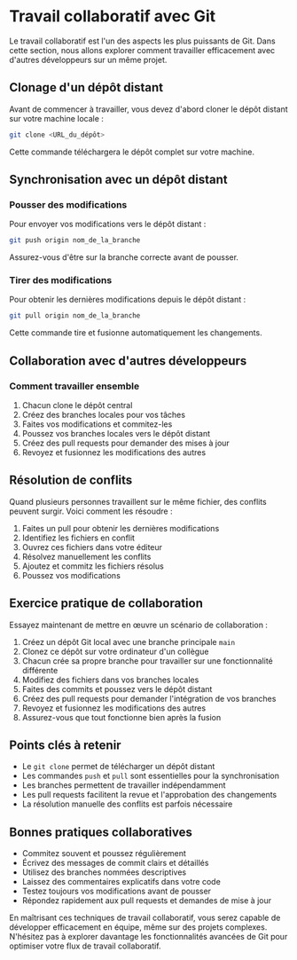 # Travail collaboratif avec Git

Le travail collaboratif est l'un des aspects les plus puissants de Git. Dans cette section, nous allons explorer comment travailler efficacement avec d'autres développeurs sur un même projet.

## Clonage d'un dépôt distant

Avant de commencer à travailler, vous devez d'abord cloner le dépôt distant sur votre machine locale :

```bash copy
git clone <URL_du_dépôt>
```

Cette commande téléchargera le dépôt complet sur votre machine.

## Synchronisation avec un dépôt distant

### Pousser des modifications

Pour envoyer vos modifications vers le dépôt distant :

```bash copy
git push origin nom_de_la_branche
```

Assurez-vous d'être sur la branche correcte avant de pousser.

### Tirer des modifications

Pour obtenir les dernières modifications depuis le dépôt distant :

```bash copy
git pull origin nom_de_la_branche
```

Cette commande tire et fusionne automatiquement les changements.

## Collaboration avec d'autres développeurs

### Comment travailler ensemble

1. Chacun clone le dépôt central
2. Créez des branches locales pour vos tâches
3. Faites vos modifications et commitez-les
4. Poussez vos branches locales vers le dépôt distant
5. Créez des pull requests pour demander des mises à jour
6. Revoyez et fusionnez les modifications des autres

## Résolution de conflits

Quand plusieurs personnes travaillent sur le même fichier, des conflits peuvent surgir. Voici comment les résoudre :

1. Faites un pull pour obtenir les dernières modifications
2. Identifiez les fichiers en conflit
3. Ouvrez ces fichiers dans votre éditeur
4. Résolvez manuellement les conflits
5. Ajoutez et commitz les fichiers résolus
6. Poussez vos modifications

## Exercice pratique de collaboration

Essayez maintenant de mettre en œuvre un scénario de collaboration :

1. Créez un dépôt Git local avec une branche principale `main`
2. Clonez ce dépôt sur votre ordinateur d'un collègue
3. Chacun crée sa propre branche pour travailler sur une fonctionnalité différente
4. Modifiez des fichiers dans vos branches locales
5. Faites des commits et poussez vers le dépôt distant
6. Créez des pull requests pour demander l'intégration de vos branches
7. Revoyez et fusionnez les modifications des autres
8. Assurez-vous que tout fonctionne bien après la fusion

## Points clés à retenir

- Le `git clone` permet de télécharger un dépôt distant
- Les commandes `push` et `pull` sont essentielles pour la synchronisation
- Les branches permettent de travailler indépendamment
- Les pull requests facilitent la revue et l'approbation des changements
- La résolution manuelle des conflits est parfois nécessaire

## Bonnes pratiques collaboratives

- Commitez souvent et poussez régulièrement
- Écrivez des messages de commit clairs et détaillés
- Utilisez des branches nommées descriptives
- Laissez des commentaires explicatifs dans votre code
- Testez toujours vos modifications avant de pousser
- Répondez rapidement aux pull requests et demandes de mise à jour

En maîtrisant ces techniques de travail collaboratif, vous serez capable de développer efficacement en équipe, même sur des projets complexes. N'hésitez pas à explorer davantage les fonctionnalités avancées de Git pour optimiser votre flux de travail collaboratif.